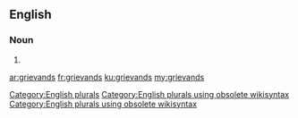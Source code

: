==English==

===Noun===
{{head|en}}

# {{plural of|grievand}}

[[Category:English plurals]][[Category:English plurals using obsolete wikisyntax]][[Category:English plurals using obsolete wikisyntax]]

[[ar:grievands]]
[[fr:grievands]]
[[ku:grievands]]
[[my:grievands]]